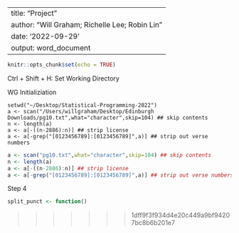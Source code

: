 
---
title: "Project"
author: "Will Graham; Richelle Lee; Robin Lin"
date: '2022-09-29'
output: word_document
---

```r
knitr::opts_chunk$set(echo = TRUE)
```

Ctrl + Shift + H: Set Working Directory


WG Initializiation
```
setwd("~/Desktop/Statistical-Programming-2022")
a <- scan("/Users/willgraham/Desktop/Edinburgh Downloads/pg10.txt",what="character",skip=104) ## skip contents
n <- length(a)
a <- a[-((n-2886):n)] ## strip license
a <- a[-grep("[0123456789]:[0123456789]",a)] ## strip out verse numbers
```

```r
a <- scan("pg10.txt",what="character",skip=104) ## skip contents
n <- length(a)
a <- a[-((n-2886):n)] ## strip license
a <- a[-grep("[0123456789]:[0123456789]",a)] ## strip out verse numbers
```
Step 4
```r
split_punct <- function()
```

>>>>>>> 1dff9f3f934d4e20c449a9bf94207bc8b6b201e7
